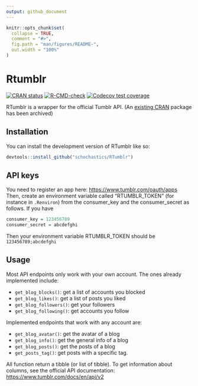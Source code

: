 ```yaml
---
output: github_document
---
```


<!-- README.md is generated from README.Rmd. Please edit that file -->

```r
knitr::opts_chunk$set(
  collapse = TRUE,
  comment = "#>",
  fig.path = "man/figures/README-",
  out.width = "100%"
)
```

# Rtumblr

<!-- badges: start -->
[![CRAN status](https://www.r-pkg.org/badges/version/Rtumblr)](https://CRAN.R-project.org/package=Rtumblr)
[![R-CMD-check](https://github.com/schochastics/Rtumblr/actions/workflows/R-CMD-check.yaml/badge.svg)](https://github.com/schochastics/Rtumblr/actions/workflows/R-CMD-check.yaml)
[![Codecov test coverage](https://codecov.io/gh/schochastics/Rtumblr/branch/main/graph/badge.svg)](https://app.codecov.io/gh/schochastics/Rtumblr?branch=main)
<!-- badges: end -->

RTumblr is a wrapper for the official Tumblr API. (An [existing CRAN](https://cran.r-project.org/web/packages/tumblR/index.html) package has been archived)

## Installation

You can install the development version of RTumblr like so:

``` r
devtools::install_github("schochastics/RTumblr")
```

## API keys

You need to register an app here: <https://www.tumblr.com/oauth/apps>
Then, create an environment variable called "RTUMBLR_TOKEN" (for instance in `.Renviron`)
from the consumer_key and the consumer_secret as follows.
If you have
``` r
consumer_key = 123456789
consumer_secret = abcdefghi
```

Then your environment variable RTUMBLR_TOKEN should be `123456789;abcdefghi`

## Usage

Most API endpoints only work with your own account. The ones already implemented include:

- `get_blog_blocks()`: get a list of accounts you blocked
- `get_blog_likes()`: get a list of posts you liked
- `get_blog_followers()`: get your followers
- `get_blog_following()`: get accounts you follow

Implemented endpoints that work with any account are:

- `get_blog_avatar()`: get the avatar of a blog
- `get_blog_info()`: get the general info of a blog
- `get_blog_posts()`: get the posts of a blog
- `get_posts_tag()`: get posts with a specific tag.

All function return a tibble (or list of tibble). To get information about columns, see the official API documentation:
<https://www.tumblr.com/docs/en/api/v2>
